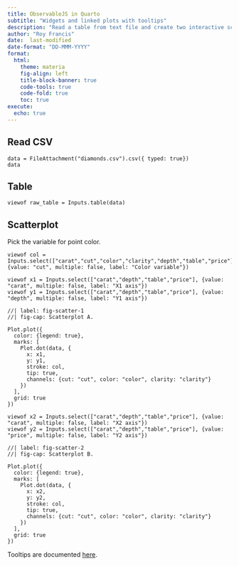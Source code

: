 ```yaml
---
title: ObservableJS in Quarto
subtitle: "Widgets and linked plots with tooltips"
description: "Read a table from text file and create two interactive scatterplots with tooltips and shared point color."
author: "Roy Francis"
date:  last-modified
date-format: "DD-MMM-YYYY"
format:
  html:
    theme: materia
    fig-align: left
    title-block-banner: true
    code-tools: true
    code-fold: true
    toc: true
execute:
  echo: true
---
```


## Read CSV

```ojs
data = FileAttachment("diamonds.csv").csv({ typed: true})
data
```

## Table

```ojs
viewof raw_table = Inputs.table(data)
```

## Scatterplot

Pick the variable for point color.

```ojs
viewof col = Inputs.select(["carat","cut","color","clarity","depth","table","price"],{value: "cut", multiple: false, label: "Color variable"})
```

::: {.column-page}
::: {.grid}
::: {.g-col-6}

```ojs
viewof x1 = Inputs.select(["carat","depth","table","price"], {value: "carat", multiple: false, label: "X1 axis"})
viewof y1 = Inputs.select(["carat","depth","table","price"], {value: "depth", multiple: false, label: "Y1 axis"})
```

```ojs
//| label: fig-scatter-1
//| fig-cap: Scatterplot A.

Plot.plot({
  color: {legend: true},
  marks: [
    Plot.dot(data, {
      x: x1,
      y: y1,
      stroke: col,
      tip: true,
      channels: {cut: "cut", color: "color", clarity: "clarity"}
    })
  ],
  grid: true
})
```

:::


::: {.g-col-6}

```ojs
viewof x2 = Inputs.select(["carat","depth","table","price"], {value: "carat", multiple: false, label: "X2 axis"})
viewof y2 = Inputs.select(["carat","depth","table","price"], {value: "price", multiple: false, label: "Y2 axis"})
```

```ojs
//| label: fig-scatter-2
//| fig-cap: Scatterplot B.

Plot.plot({
  color: {legend: true},
  marks: [
    Plot.dot(data, {
      x: x2,
      y: y2,
      stroke: col,
      tip: true,
      channels: {cut: "cut", color: "color", clarity: "clarity"}
    })
  ],
  grid: true
})
```

:::
:::
:::

Tooltips are documented [here](https://observablehq.com/plot/marks/tip).
